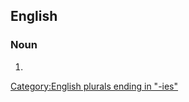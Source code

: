 ==English==

===Noun===
{{head|en|noun form}}

# {{plural of|accuracy|lang=en}}

[[Category:English plurals ending in "-ies"]]